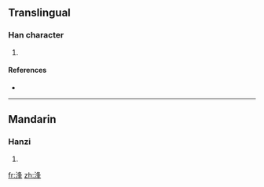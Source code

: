 ==Translingual==

===Han character===
{{Han char|rn=85|rad=水|as=07|sn=10|four=|canj=水竹水十 (EHEJ)}}

# {{defn|Han|sort=水07}}

====References====
* {{Han ref|kx=0625.050|dkj=17492|dj=1023.040|hdz=31631.040|uh=6D72|ud=28018}}

----

==Mandarin==

===Hanzi===
{{cmn-hanzi|pin=[[féng]] ([[feng2]])|wg=feng<sup>2</sup>}}

# {{defn|Mandarin|sort=水07}}

[[fr:浲]]
[[zh:浲]]